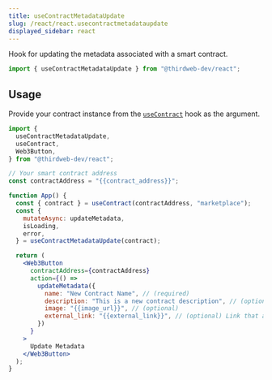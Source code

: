 ---
title: useContractMetadataUpdate
slug: /react/react.usecontractmetadataupdate
displayed_sidebar: react
---


Hook for updating the metadata associated with a smart contract.

```jsx
import { useContractMetadataUpdate } from "@thirdweb-dev/react";
```

## Usage

Provide your contract instance from the [`useContract`](/react/hooks/usecontract) hook as the argument.

```jsx
import {
  useContractMetadataUpdate,
  useContract,
  Web3Button,
} from "@thirdweb-dev/react";

// Your smart contract address
const contractAddress = "{{contract_address}}";

function App() {
  const { contract } = useContract(contractAddress, "marketplace");
  const {
    mutateAsync: updateMetadata,
    isLoading,
    error,
  } = useContractMetadataUpdate(contract);

  return (
    <Web3Button
      contractAddress={contractAddress}
      action={() =>
        updateMetadata({
          name: "New Contract Name", // (required)
          description: "This is a new contract description", // (optional)
          image: "{{image_url}}", // (optional)
          external_link: "{{external_link}}", // (optional) Link that appears beneath the image on OpenSea, to view asset on *your* website.
        })
      }
    >
      Update Metadata
    </Web3Button>
  );
}
```
